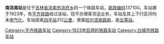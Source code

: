 {{noteTA
|1=zh-cn:始发车次; zh-hk:列車班次;
|2=zh-cn:车次; zh-hk:班次;
}}
{{Infobox China railway station 
|车站名称 = 南洮南站
|车站名称拼音 = 
|车站地址 = [[吉林省|吉林省]][[洮南市|洮南市]]
|归属 = [[哈尔滨铁路局|哈尔滨铁路局]]
|车站等级 = [[五等站_(中铁)|五等站]]
|线路 = [[平齐铁路|平齐铁路]]
}}
'''南洮南站'''是位于[[吉林省|吉林省]][[洮南市|洮南市]][[洮府乡|洮府乡]]的一个铁路车站，[[邮政编码|邮政编码]]137100。车站建于1923年，有[[平齐铁路|平齐铁路]]经过该站，现不办理客货运业务，车站及其上下行区间均未[[电气化|电气化]]。车站距离[[四平站|四平站]]312[[公里|公里]]，隶属[[哈尔滨铁路局|哈尔滨铁路局]]，是[[五等站_(中铁)|五等站]]。

{{start rail box}}
{{s-inop|[[黑水站|黑水站]]}}
{{s-line|[[平齐铁路|平齐铁路]]}}
{{s-inop|[[洮南站|洮南站]]}}
{{end box}}
{{平齐铁路}}
{{铁路车站小作品}}
{{吉林小作品}}

[[Category:平齐铁路车站|Category:平齐铁路车站]]
[[Category:1923年启用的铁路车站|Category:1923年启用的铁路车站]]
[[Category:白城市铁路车站|Category:白城市铁路车站]]